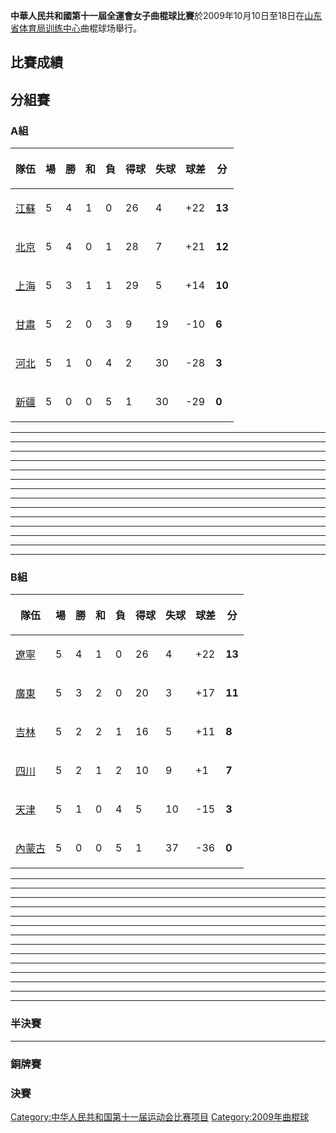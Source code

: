 '''中華人民共和國第十一屆全運會女子曲棍球比賽'''於2009年10月10日至18日在[[山东省体育局训练中心|山东省体育局训练中心]]曲棍球场舉行。

==比賽成績==

==分組賽==
===A組===
{| class=wikitable style="text-align:center"
!隊伍
!場
!勝
!和
!負
!得球
!失球
!球差
!分
|- style="background:#ccffcc;"
|align=left|[[江蘇|江蘇]]
|5||4||1||0||26||4||+22||'''13'''
|- style="background:#ccffcc;"
|align=left|[[北京|北京]]
|5||4||0||1||28||7||+21||'''12'''
|- 
|align=left|[[上海|上海]]
|5||3||1||1||29||5||+14||'''10'''
|-
|align=left|[[甘肅|甘肅]]
|5||2||0||3||9||19||-10||'''6''' 
|- 
|align=left|[[河北|河北]]
|5||1||0||4||2||30||-28||'''3'''
|-
|align=left|[[新疆|新疆]]
|5||0||0||5||1||30||-29||'''0'''
|}

{{hockeybox
|date=2009年10月10日
|time=08:30 
|team1=[[江蘇|江蘇]]
|score=4 – 0
|team2=[[甘肅|甘肅]] 
}}
----
{{hockeybox
|date=2009年10月10日
|time=10:30 
|team1=[[上海|上海]]
|score=9 – 0
|team2=[[河北|河北]] 
}}
----
{{hockeybox
|date=2009年10月10日
|time=13:00 
|team1=[[北京|北京]]
|score=10 – 0
|team2=[[新疆|新疆]] 
}}
----
{{hockeybox
|date=2009年10月11日
|time=08:30 
|team1=[[新疆|新疆]]
|score= 0 –4 
|team2=[[甘肅|甘肅]] 
}}
----
{{hockeybox
|date=2009年10月11日
|time=10:30 
|team1=[[上海|上海]]
|score= 2 - 2
|team2=[[江蘇|江蘇]] 
}}
----
{{hockeybox
|date=2009年10月11日
|time=13:00 
|team1=[[北京|北京]]
|score= 8 - 0 
|team2=[[河北|河北]] 
}}
----
{{hockeybox
|date=2009年10月12日
|time=08:30 
|team1=[[新疆|新疆]]
|score= 0–8 
|team2=[[上海|上海]] 
}}
----
{{hockeybox
|date=2009年10月12日
|time=10:30 
|team1=[[河北|河北]]
|score= 0–10 
|team2=[[江蘇|江蘇]] 
}}
----
{{hockeybox
|date=2009年10月12日
|time=13:00 
|team1=[[北京|北京]]
|score=6–2 
|team2=[[甘肅|甘肅]] 
}}
----
{{hockeybox
|date=2009年10月14日
|time=15:00 
|team1=[[河北|河北]]
|score= 1–0 
|team2=[[新疆|新疆]] 
}}
----
{{hockeybox
|date=2009年10月14日
|time=17:00 
|team1=[[甘肅|甘肅]]
|score= 0–8 
|team2=[[上海|上海]] 
}}
----
{{hockeybox
|date=2009年10月14日
|time=19:30 
|team1=[[北京|北京]]
|score= 1–3 
|team2=[[江蘇|江蘇]] 
}}
----
{{hockeybox
|date=2009年10月15日
|time=10:30 
|team1=[[甘肅|甘肅]]
|score= 3–1 
|team2=[[河北|河北]] 
}}
----
{{hockeybox
|date=2009年10月15日
|time=13:00 
|team1=[[江蘇|江蘇]]
|score= 7–1 
|team2=[[新疆|新疆]] 
}}
----
{{hockeybox
|date=2009年10月15日
|time=15:00 
|team1=[[北京|北京]]
|score= 3–2 
|team2=[[上海|上海]] 
}}

===B組===
{| class=wikitable style="text-align:center"
!隊伍
!場
!勝
!和
!負
!得球
!失球
!球差
!分
|- style="background:#ccffcc;"
|align=left|[[遼寧|遼寧]]
|5||4||1||0||26||4||+22||'''13'''
|- style="background:#ccffcc;"
|align=left|[[廣東|廣東]]
|5||3||2||0||20||3||+17||'''11'''
|- 
|align=left|[[吉林|吉林]]
|5||2||2||1||16||5||+11||'''8'''
|-
|align=left|[[四川|四川]] 
|5||2||1||2||10||9||+1||'''7'''
|- 
|align=left|[[天津|天津]]
|5||1||0||4||5||10||-15||'''3'''
|-
|align=left|[[內蒙古|內蒙古]]
|5||0||0||5||1||37||-36||'''0'''
|}

{{hockeybox
|date=2009年10月10日
|time=15:00 
|team1=[[遼寧|遼寧]]
|score=7 – 1
|team2=[[天津|天津]] 
}}
----
{{hockeybox
|date=2009年10月10日
|time=17:00 
|team1=[[四川|四川]]
|score=4 – 1
|team2=[[內蒙古|內蒙古]] 
}}
----
{{hockeybox
|date=2009年10月10日
|time=19:30 
|team1=[[廣東|廣東]]
|score=0 – 0
|team2=[[吉林|吉林]] 
}}
----
{{hockeybox
|date=2009年10月11日
|time=15:00 
|team1=[[四川|四川]]
|score= 3 - 0 
|team2=[[天津|天津]] 
}}
----
{{hockeybox
|date=2009年10月11日
|time=17:00 
|team1=[[內蒙古|內蒙古]]
|score= 0 - 10 
|team2=[[吉林|吉林]] 
}}
----
{{hockeybox
|date=2009年10月11日
|time=19:30
|team1=[[遼寧|遼寧]]
|score= 1– 1
|team2=[[廣東|廣東]] 
}}
----
{{hockeybox
|date=2009年10月12日
|time=15:00 
|team1=[[內蒙古|內蒙古]]
|score=0 –10 
|team2=[[遼寧|遼寧]] 
}}
----
{{hockeybox
|date=2009年10月12日
|time=17:00 
|team1=[[天津|天津]]
|score= 1–6 
|team2=[[廣東|廣東]]
}}
----
{{hockeybox
|date=2009年10月12日
|time=19:30
|team1=[[四川|四川]]
|score=1 –1 
|team2=[[吉林|吉林]] 
}}
----
{{hockeybox
|date=2009年10月14日
|time=08:30 
|team1=[[天津|天津]]
|score=3 –0 
|team2=[[內蒙古|內蒙古]] 
}}
----
{{hockeybox
|date=2009年10月14日
|time=10:30 
|team1=[[四川|四川]]
|score= 1–3 
|team2=[[廣東|廣東]]
}}
----
{{hockeybox
|date=2009年10月14日
|time=13:00
|team1=[[吉林|吉林]]
|score= 1–4 
|team2=[[遼寧|遼寧]] 
}}
----
{{hockeybox
|date=2009年10月15日
|time=08:30 
|team1=[[廣東|廣東]]
|score= 10 –0 
|team2=[[內蒙古|內蒙古]] 
}}
----
{{hockeybox
|date=2009年10月15日
|time=10:30 
|team1=[[吉林|吉林]]
|score= 4–0 
|team2=[[天津|天津]]
}}
----
{{hockeybox
|date=2009年10月15日
|time=15:00
|team1=[[四川|四川]]
|score= 1–4 
|team2=[[遼寧|遼寧]] 
}}

{{Round4-with third
<!-- semi finals -->
|10月17日 | '''[[江蘇|江蘇]]''' |3| [[廣東|廣東]] |2
|10月17日 | '''[[遼寧|遼寧]]'''|3| [[北京|北京]] |2
<!--final -->
|10月18日 |[[江蘇|江蘇]]|0|'''[[遼寧|遼寧]]''']|2
<!--third place -->
|10月18日 |'''[[廣東|廣東]]'''|4|[[北京|北京]]|0
}}
===半決賽===
{{hockeybox
|date=2009年10月17日
|time=15:00
|team1=[[江蘇|江蘇]]
|score= 3–2 
|team2=[[廣東|廣東]] 
}}
----
{{hockeybox
|date=2009年10月17日
|time=15:00
|team1=[[遼寧|遼寧]]
|score= 3–0 
|team2=[[北京|北京]] 
}}

===銅牌賽===
{{hockeybox
|date=2009年10月18日
|time=15:00
|team1=[[廣東|廣東]]
|score= 4–0 
|team2=[[北京|北京]] 
}}

===決賽===
{{hockeybox
|date=2009年10月18日
|time=15:00
|team1=[[江蘇|江蘇]]
|score= 0–2 
|team2=[[遼寧|遼寧]] 
}}

[[Category:中华人民共和国第十一届运动会比赛项目|Category:中华人民共和国第十一届运动会比赛项目]]
[[Category:2009年曲棍球|Category:2009年曲棍球]]